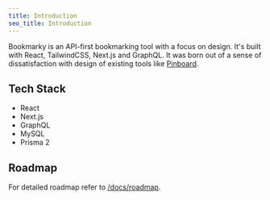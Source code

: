 ```yaml
---
title: Introduction
seo_title: Introduction
---
```


Bookmarky is an API-first bookmarking tool with a focus on design. It's built with React, TailwindCSS, Next.js and GraphQL.
It was born out of a sense of dissatisfaction with design of existing tools like [Pinboard](https://pinboard.in).

## Tech Stack

- React
- Next.js
- GraphQL
- MySQL
- Prisma 2

## Roadmap

For detailed roadmap refer to [/docs/roadmap](/docs/roadmap).
